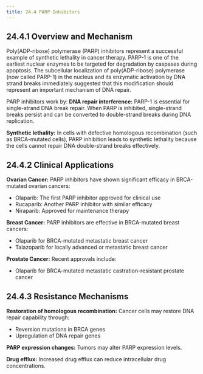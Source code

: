 ```yaml
---
title: 24.4 PARP Inhibitors
---
```




## 24.4.1 Overview and Mechanism

Poly(ADP-ribose) polymerase (PARP) inhibitors represent a successful example of synthetic lethality in cancer therapy. PARP-1 is one of the earliest nuclear enzymes to be targeted for degradation by caspases during apoptosis. The subcellular localization of poly(ADP-ribose) polymerase (now called PARP-1) in the nucleus and its enzymatic activation by DNA strand breaks immediately suggested that this modification should represent an important mechanism of DNA repair.

PARP inhibitors work by:
**DNA repair interference:** PARP-1 is essential for single-strand DNA break repair. When PARP is inhibited, single-strand breaks persist and can be converted to double-strand breaks during DNA replication.

**Synthetic lethality:** In cells with defective homologous recombination (such as BRCA-mutated cells), PARP inhibition leads to synthetic lethality because the cells cannot repair DNA double-strand breaks effectively.

## 24.4.2 Clinical Applications

**Ovarian Cancer:** PARP inhibitors have shown significant efficacy in BRCA-mutated ovarian cancers:
- Olaparib: The first PARP inhibitor approved for clinical use
- Rucaparib: Another PARP inhibitor with similar efficacy
- Niraparib: Approved for maintenance therapy

**Breast Cancer:** PARP inhibitors are effective in BRCA-mutated breast cancers:
- Olaparib for BRCA-mutated metastatic breast cancer
- Talazoparib for locally advanced or metastatic breast cancer

**Prostate Cancer:** Recent approvals include:
- Olaparib for BRCA-mutated metastatic castration-resistant prostate cancer

## 24.4.3 Resistance Mechanisms

**Restoration of homologous recombination:** Cancer cells may restore DNA repair capability through:
- Reversion mutations in BRCA genes
- Upregulation of DNA repair genes

**PARP expression changes:** Tumors may alter PARP expression levels.

**Drug efflux:** Increased drug efflux can reduce intracellular drug concentrations.
